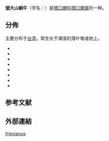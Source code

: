 {{Speciesbox
| genus = Cyclophorus
| species = friesianus
| authority = Moellendorff, 1883
}}

'''皱大山蜗牛'''（学名：''{{lang|la|Cyclophorus friesianus}}''）是[[環口螺科|環口螺科]][[環口螺属|環口螺属]]的一种{{r|shell_238}}。

==分佈==
主要分布于[[台湾|台湾]]{{r|shell_238}}，常生长于潮湿{{r|shell_238}}的落叶堆或地上。
*{{shelldoc_000107}}
*{{shelldoc_000282}}
*{{shelldoc_100070}}
*{{shelldoc_200001}}
*{{shelldoc_200109}}
*{{shelldoc_620090707001}}
*{{shelldoc_200121}}
*{{shelldoc_200155}}

== 参考文献 ==
{{reflist|refs=
<ref name="shell_238">{{cite web
 |url          = http://shell.sinica.edu.tw/chinese/shellbase_detail.php?science_no=238
 |title        = 国际贝库：皱大山蜗牛
 |publisher    = 台湾贝类资料库
 |access-date  = 2009-08-11
 |language     = zh-hant
 |archive-date = 2016-03-04
 |archive-url  = https://web.archive.org/web/20160304130009/http://shell.sinica.edu.tw/chinese/shellbase_detail.php?science_no=238
 |dead-url     = no
}}</ref>
}}

==外部連結==
{{Taxonbar}}

[[Category:环口螺属|friesianus]]


{{Mollusc-stub}}